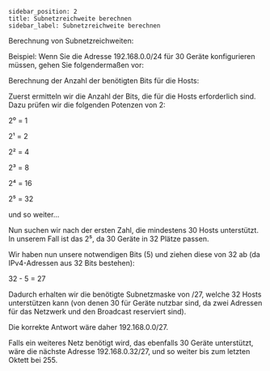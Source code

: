 ```
sidebar_position: 2
title: Subnetzreichweite berechnen
sidebar_label: Subnetzreichweite berechnen
```

Berechnung von Subnetzreichweiten:

Beispiel: Wenn Sie die Adresse 192.168.0.0/24 für 30 Geräte konfigurieren müssen, gehen Sie folgendermaßen vor:

Berechnung der Anzahl der benötigten Bits für die Hosts:

Zuerst ermitteln wir die Anzahl der Bits, die für die Hosts erforderlich sind. Dazu prüfen wir die folgenden Potenzen von 2:

2⁰ = 1

2¹ = 2

2² = 4

2³ = 8

2⁴ = 16

2⁵ = 32

und so weiter...

Nun suchen wir nach der ersten Zahl, die mindestens 30 Hosts unterstützt. In unserem Fall ist das 2⁵, da 30 Geräte in 32 Plätze passen.

Wir haben nun unsere notwendigen Bits (5) und ziehen diese von 32 ab (da IPv4-Adressen aus 32 Bits bestehen):

32 - 5 = 27

Dadurch erhalten wir die benötigte Subnetzmaske von /27, welche 32 Hosts unterstützen kann (von denen 30 für Geräte nutzbar sind, da zwei Adressen für das Netzwerk und den Broadcast reserviert sind).

Die korrekte Antwort wäre daher 192.168.0.0/27.

Falls ein weiteres Netz benötigt wird, das ebenfalls 30 Geräte unterstützt, wäre die nächste Adresse 192.168.0.32/27, und so weiter bis zum letzten Oktett bei 255.
